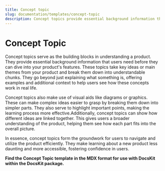 ```yaml
---
title: Concept topic
slug: documentation/templates/concept-topic
description: Concept topics provide essential background information that users need before they can dive into your product's features.
---
```


# Concept Topic
Concept topics serve as the building blocks in understanding a product. They provide essential background information that users need before they can dive into your product's features. These topics take key ideas or main themes from your product and break them down into understandable chunks. They go beyond just explaining what something is, offering examples and additional context to help users see how these concepts work in real life.

Concept topics also make use of visual aids like diagrams or graphics. These can make complex ideas easier to grasp by breaking them down into simpler parts. They also serve to highlight important points, making the learning process more effective.Additionally, concept topics can show how different ideas are linked together. This gives users a broader understanding of the product, helping them see how each part fits into the overall picture.

In essence, concept topics form the groundwork for users to navigate and utilize the product efficiently. They make learning about a new product less daunting and more accessible, fostering confidence in users.

**Find the Concept Topic template in the MDX format for use with DocsKit within the DocsKit package.**


